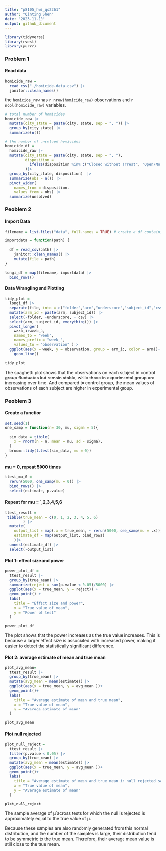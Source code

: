 ```yaml
---
title: "p8105_hw5_qs2261"
author: "Qinting Shen"
date: "2023-11-10"
output: github_document
---
```


```r
library(tidyverse)
library(rvest)
library(purrr)
```

### Problem 1
#### Read data
```r
homicide_raw = 
  read_csv("./homicide-data.csv") |> 
  janitor::clean_names()
```
the `homicide_raw` has `r nrow(homicide_raw)` observations and `r ncol(homicide_raw)` variables.

```r
# total number of homicides 
homicide_raw |> 
  mutate(city_state = paste(city, state, sep = ", ")) |> 
  group_by(city_state) |> 
  summarize(n()) 

# the number of unsolved homicides 
homicide_df = 
  homicide_raw |> 
  mutate(city_state = paste(city, state, sep = ", "),
         disposition = 
           ifelse(disposition %in% c("Closed without arrest", "Open/No arrest"), "unsolved", "solved")
         )|> 
  group_by(city_state, disposition)  |> 
  summarize(obs = n()) |> 
  pivot_wider(
    names_from = disposition, 
    values_from = obs) |> 
  summarize(unsolved)
```


### Peoblem 2
#### Import Data

```r
filename = list.files("data", full.names = TRUE) # create a df containing all file names

importdata = function(path) {
  
  df = read_csv(path) |> 
    janitor::clean_names() |> 
    mutate(file = path)
}

longi_df = map(filename, importdata) |> 
  bind_rows()
```

#### Data Wrangling and Plotting
```r
tidy_plot =
  longi_df |> 
  separate(file, into = c("folder","arm","underscore","subject_id","csv"), sep = c(5,8,9,11)) |> 
  mutate(arm_id = paste(arm, subject_id)) |> 
  select(-folder, -underscore, - csv) |> 
  select(arm, subject_id, everything()) |> 
  pivot_longer(
    week_1:week_8,
    names_to = "week",
    names_prefix = "week_",
    values_to = "observation" )|> 
  ggplot(aes(x = week, y = observation, group = arm_id, color = arm))+
    geom_line()

tidy_plot
```

The spaghetti plot shows that the observations on each subject in control group fluctuates but remain stable, while those in experimental group are increasing over time. And compared to control group, the mean values of observations of each subject are higher in experimental group.


### Peoblem 3
#### Create a function
```r
set.seed(1)
one_samp = function(n= 30, mu, sigma = 5){
  
  sim_data = tibble(
    x = rnorm(n = n, mean = mu, sd = sigma),
  )
  broom::tidy(t.test(sim_data, mu = 0)) 
}
```

#### mu = 0, repeat 5000 times
```r
ttest_mu_0 =
  rerun(5000, one_samp(mu = 0)) |> 
  bind_rows() |> 
  select(estimate, p.value)
```

#### Repeat for mu = 1,2,3,4,5,6
```r
ttest_result = 
 tibble(true_mean = c(0, 1, 2, 3, 4, 5, 6)
        ) |> 
  mutate(
    output_list = map(.x = true_mean, ~ rerun(5000, one_samp(mu = .x))),
    estimate_df = map(output_list, bind_rows)
    )|>  
  unnest(estimate_df) |> 
  select(-output_list)
```


#### Plot 1: effect size and power 
```r
power_plot_df = 
  ttest_result |>
  group_by(true_mean) |>
  summarize(reject = sum(p.value < 0.05)/5000) |>
  ggplot(aes(x = true_mean, y = reject)) +
  geom_point() +
  labs(
    title = "Effect size and power",
    x = "True value of mean",
    y = "Power of test"
  )

power_plot_df
```

The plot shows that the power increases as the true value increases. This is because a larger effect size is associated with increased power, making it easier to detect the statistically significant difference.

#### Plot 2: average estimate of mean and true mean
```r
plot_avg_mean= 
  ttest_result |> 
  group_by(true_mean) |> 
  mutate(avg_mean = mean(estimate)) |> 
  ggplot(aes(x = true_mean, y = avg_mean ))+
  geom_point()+
  labs(
    title = "Average estimate of mean and true mean",
    x = "True value of mean",
    y = "Average estimate of mean"
  )

plot_avg_mean
```


#### Plot null rejected
```r
plot_null_reject =  
  ttest_result |> 
  filter(p.value < 0.05) |> 
  group_by(true_mean) |> 
  mutate(avg_mean = mean(estimate)) |> 
  ggplot(aes(x = true_mean, y = avg_mean ))+
  geom_point()+
  labs(
    title = "Average estimate of mean and true mean in null rejected samples",
    x = "True value of mean",
    y = "Average estimate of mean"
  )

plot_null_reject
```

The sample average of μ̂ across tests for which the null is rejected is approximately equal to the true value of μ. 

Because these samples are also randomly generated from this normal distribution, and the number of the samples is large, their distribution tend to be symmetric to the true mean. Therefore, their average mean value is still close to the true mean.


